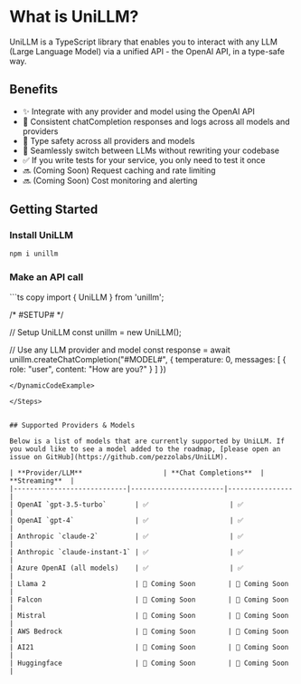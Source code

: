 
# What is UniLLM?

UniLLM is a TypeScript library that enables you to interact with any LLM (Large Language Model) via a unified API - the OpenAI API, in a type-safe way.

## Benefits
- ✨ Integrate with any provider and model using the OpenAI API
- 💬 Consistent chatCompletion responses and logs across all models and providers
- 💯 Type safety across all providers and models
- 🔁 Seamlessly switch between LLMs without rewriting your codebase
- ✅ If you write tests for your service, you only need to test it once
- 🔜 (Coming Soon) Request caching and rate limiting
- 🔜 (Coming Soon) Cost monitoring and alerting

## Getting Started

<Steps>

### Install UniLLM
```bash copy
npm i unillm
```

### Make an API call
<DynamicCodeExample>
```ts copy
import { UniLLM } from 'unillm';

/*
  #SETUP#
*/

// Setup UniLLM
const unillm = new UniLLM();

// Use any LLM provider and model
const response = await unillm.createChatCompletion("#MODEL#", {
  temperature: 0,
  messages: [
    {
      role: "user",
      content: "How are you?"
    }
  ]
})
```
</DynamicCodeExample>

</Steps>


## Supported Providers & Models

Below is a list of models that are currently supported by UniLLM. If you would like to see a model added to the roadmap, [please open an issue on GitHub](https://github.com/pezzolabs/UniLLM).

| **Provider/LLM**                    | **Chat Completions**  | **Streaming**  |
|----------------------------|-----------------------|----------------|
| OpenAI `gpt-3.5-turbo`       | ✅                    | ✅              |  
| OpenAI `gpt-4`               | ✅                    | ✅              |  
| Anthropic `claude-2`         | ✅                    | ✅              |  
| Anthropic `claude-instant-1` | ✅                    | ✅              |  
| Azure OpenAI (all models)    | ✅                    | ✅              |  
| Llama 2                      | 🚧 Coming Soon        | 🚧 Coming Soon  |  
| Falcon                       | 🚧 Coming Soon        | 🚧 Coming Soon  |  
| Mistral                      | 🚧 Coming Soon        | 🚧 Coming Soon  |  
| AWS Bedrock                  | 🚧 Coming Soon        | 🚧 Coming Soon  |  
| AI21                         | 🚧 Coming Soon        | 🚧 Coming Soon  |  
| Huggingface                  | 🚧 Coming Soon        | 🚧 Coming Soon  |  